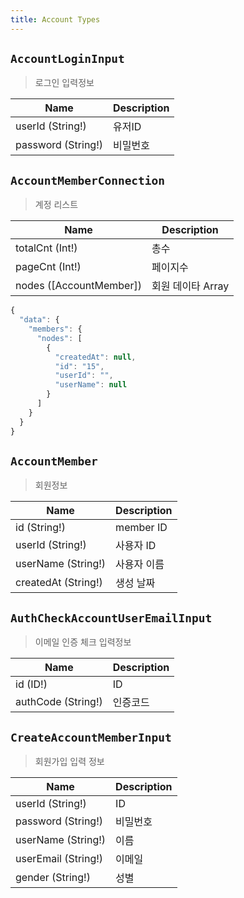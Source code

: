 ```yaml
---
title: Account Types
---
```



## `AccountLoginInput`
> 로그인 입력정보

| Name | Description |
| -------- | -------- | 
| userId (String!)  | 유저ID  | 
| password (String!)  | 비밀번호  | 


## `AccountMemberConnection`
> 계정 리스트 

| Name | Description |
| -------- | -------- | 
| totalCnt (Int!)  | 총수  | 
| pageCnt (Int!)  | 페이지수  | 
| nodes ([<Link to="/type/account/#AccountMember">AccountMember</Link>])  | 회원 데이타 Array  | 

```javascript
{
  "data": {
    "members": {
      "nodes": [
        {
          "createdAt": null,
          "id": "15",
          "userId": "",
          "userName": null
        }
      ]
    }
  }
}
```

## `AccountMember`
> 회원정보 

| Name | Description |
| -------- | -------- | 
| id (String!)  | member ID  | 
| userId (String!)  | 사용자 ID  | 
| userName (String!)  | 사용자 이름  | 
| createdAt (String!)  | 생성 날짜 | 


## `AuthCheckAccountUserEmailInput`
> 이메일 인증 체크 입력정보

| Name | Description |
| -------- | -------- | 
| id (ID!)  | ID  | 
| authCode (String!)  | 인증코드  | 



## `CreateAccountMemberInput`
> 회원가입 입력 정보

| Name | Description |
| -------- | -------- | 
| userId (String!)  | ID  | 
| password (String!)  | 비밀번호  | 
| userName (String!) | 이름 |
| userEmail (String!) | 이메일 | 
| gender (String!) |  성별 |
